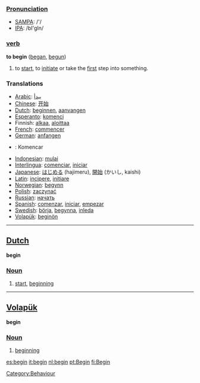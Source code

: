 ===[[Pronunciation]]===
*[[w:SAMPA|SAMPA]]: /'/
*[[w:IPA|IPA]]: /bI'gIn/

=== [[verb]] ===
'''to begin''' ([[began]], [[begun]])

#to [[start]], to [[initiate]] or take the [[first]] step into something.

=== Translations ===
*[[Arabic]]: [[يبدأ]]
*[[Chinese]]: [[开始]]
*[[Dutch]]: [[beginnen]], [[aanvangen]]
*[[Esperanto]]: [[komenci]]
*Finnish: [[alkaa]], [[aloittaa]]
*[[French]]: [[commencer]]
*[[German]]: [[anfangen]]
*{{io}}: Komencar
*[[Indonesian]]: [[mulai]]
*[[Interlingua]]: [[comenciar]], [[iniciar]]
*[[Japanese]]: [[はじめる]] (hajimeru), [[開始]] (かいし, kaishi)
*[[Latin]]: [[incipere]], [[initiare]]
*[[Norwegian]]: [[begynn]]
*[[Polish]]: [[zaczynać]]
*[[Russian]]: [[начать]]
*[[Spanish]]: [[comenzar]], [[iniciar]], [[empezar]]
*[[Swedish]]: [[börja]], [[begynna]], [[inleda]]
*[[Volapük]]: [[beginön]]

----

==[[Dutch]]==
'''begin'''
===[[Noun]]===
# [[start]], [[beginning]]

----

==[[Volapük]]==
'''begin'''
===[[Noun]]===
# [[beginning]]

[[Category:Behaviour]]

[[es:begin]]
[[it:begin]]
[[nl:begin]]
[[pt:Begin]]
[[fi:Begin]]